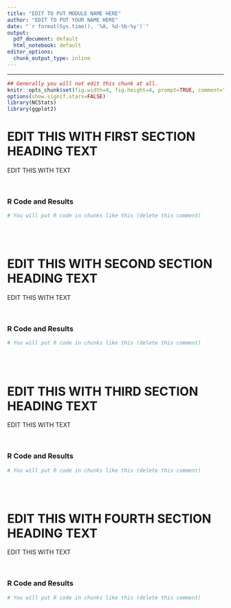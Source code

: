 ```yaml
---
title: "EDIT TO PUT MODULE NAME HERE"
author: "EDIT TO PUT YOUR NAME HERE"
date: "`r format(Sys.time(), '%A, %d-%b-%y')`"
output:
  pdf_document: default
  html_notebook: default
editor_options:
  chunk_output_type: inline
---
```


----

```r
## Generally you will not edit this chunk at all.
knitr::opts_chunk$set(fig.width=4, fig.height=4, prompt=TRUE, comment="")
options(show.signif.stars=FALSE)
library(NCStats)
library(ggplot2)
```

# EDIT THIS WITH FIRST SECTION HEADING TEXT
EDIT THIS WITH TEXT

<br>

### R Code and Results
```r
# You will put R code in chunks like this (delete this comment)
```

<br>
<br>

# EDIT THIS WITH SECOND SECTION HEADING TEXT
EDIT THIS WITH TEXT

<br>

### R Code and Results
```r
# You will put R code in chunks like this (delete this comment)
```

<br>
<br>

# EDIT THIS WITH THIRD SECTION HEADING TEXT
EDIT THIS WITH TEXT

<br>

### R Code and Results
```r
# You will put R code in chunks like this (delete this comment)
```

<br>
<br>

# EDIT THIS WITH FOURTH SECTION HEADING TEXT
EDIT THIS WITH TEXT

<br>

### R Code and Results
```r
# You will put R code in chunks like this (delete this comment)
```
